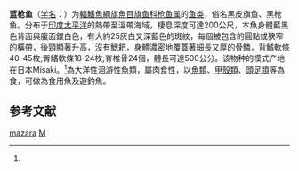 {{Speciesbox 
| genus = Makaira
| species = mazara
| status = NE
| image = Istiophoridae - Makaira mazara.JPG
| authority = Jordan et Snyder, 1901<ref name='id8207'>{{cite web| url =http://www.bioinfo.cn/db05/BjdwSpecies.php?action=view&id=8207| title =蓝枪鱼| work =《中国动物物种编目数据库》| publisher =中国科学院微生物研究所| author =中国科学院动物研究所| accessdate =2009-04-16| deadurl =yes| archiveurl =https://web.archive.org/web/20160305045838/http://www.bioinfo.cn/db05/BjdwSpecies.php?action=view&id=8207| archivedate =2016-03-05}}</ref>
| synonyms = *''Eumakaira nigra'', Hirasaka & Nakamura, 1947
*''Istiompax howardi'', Whitley, 1954
*''Istiompax mazara'', Jordan & Snyder, 1901
*''Makaira ampla mazara'', Jordan & Snyder, 1901
*''Makaira nigra'', Hirasaka & Nakamura, 1947
}}
'''蓝枪鱼'''（[[学名|学名]]：{{lang|la|''Makaira mazara''}}）为[[輻鰭魚綱|輻鰭魚綱]][[旗魚目|旗魚目]][[旗鱼科|旗鱼科]][[枪鱼属|枪鱼属]]的[[鱼类|鱼类]]，俗名黑皮旗鱼、黑枪鱼。分布于[[印度|印度]][[太平洋|太平洋]]的熱帶至溫帶海域，棲息深度可達200公尺，本魚身體藍黑色背面與腹面銀白色，有大約25灰白又深藍色的斑紋，每個被包含的圓點或狹窄的橫帶，後頸顯著升高，沒有鰓耙，身體濃密地覆蓋著細長又厚的骨鱗，背鰭軟條40-45枚;臀鰭軟條18-24枚;脊椎骨24個，體長可達500公分。该物种的模式产地在日本Misaki。<ref name='id8207'/>為大洋性洄游性魚類，屬肉食性，以[[魚類|魚類]]、[[甲殼類|甲殼類]]、[[頭足類|頭足類]]等為食，可做為食用魚及遊釣魚。

== 参考文献 ==
{{reflist}}

{{Wikispecies|Makaira mazara}}
{{Taxonbar|from=Q2563629}}

[[Category:枪鱼属|mazara]]
[[Category:1901年描述的鱼类|M]]


{{鱸形目小作品}}